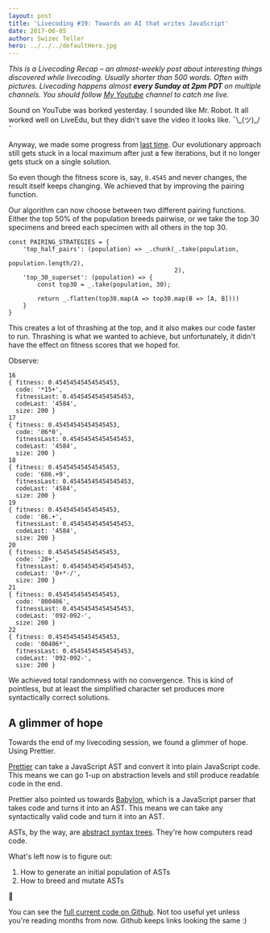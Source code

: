 ```yaml
---
layout: post
title: 'Livecoding #39: Towards an AI that writes JavaScript'
date: 2017-06-05
author: Swizec Teller
hero: ../../../defaultHero.jpg
---
```

_This is a Livecoding Recap – an almost-weekly post about interesting things discovered while livecoding. Usually shorter than 500 words. Often with pictures. Livecoding happens almost **every Sunday at 2pm PDT** on multiple channels. You should follow [My Youtube](https://www.youtube.com/channel/UCoyHgaeLLI7Knp7LDHOwZMw) channel to catch me live._



Sound on YouTube was borked yesterday. I sounded like Mr. Robot. It all worked well on LiveEdu, but they didn't save the video it looks like. ¯\\\_(ツ)\_/¯





Anyway, we made some progress from [last time](https://swizec.com/blog/livecoding-38-faux-ai-writes-javascript/swizec/7607). Our evolutionary approach still gets stuck in a local maximum after just a few iterations, but it no longer gets stuck on a single solution.



So even though the fitness score is, say, `0.4545` and never changes, the result itself keeps changing. We achieved that by improving the pairing function.



Our algorithm can now choose between two different pairing functions. Either the top 50% of the population breeds pairwise, or we take the top 30 specimens and breed each specimen with all others in the top 30.



```
const PAIRING_STRATEGIES = {
    'top_half_pairs': (population) => _.chunk(_.take(population,
                                                     population.length/2),
                                              2),
    'top_30_superset': (population) => {
        const top30 = _.take(population, 30);

        return _.flatten(top30.map(A => top30.map(B => [A, B])))
    }
}
```



This creates a lot of thrashing at the top, and it also makes our code faster to run. Thrashing is what we wanted to achieve, but unfortunately, it didn't have the effect on fitness scores that we hoped for.



Observe:



```
16
{ fitness: 0.45454545454545453,
  code: '*15+',
  fitnessLast: 0.45454545454545453,
  codeLast: '4584',
  size: 200 }
17
{ fitness: 0.45454545454545453,
  code: '06*0',
  fitnessLast: 0.45454545454545453,
  codeLast: '4584',
  size: 200 }
18
{ fitness: 0.45454545454545453,
  code: '686.+9',
  fitnessLast: 0.45454545454545453,
  codeLast: '4584',
  size: 200 }
19
{ fitness: 0.45454545454545453,
  code: '86.+',
  fitnessLast: 0.45454545454545453,
  codeLast: '4584',
  size: 200 }
20
{ fitness: 0.45454545454545453,
  code: '28+',
  fitnessLast: 0.45454545454545453,
  codeLast: '0+*-/',
  size: 200 }
21
{ fitness: 0.45454545454545453,
  code: '800406',
  fitnessLast: 0.45454545454545453,
  codeLast: '092-092-',
  size: 200 }
22
{ fitness: 0.45454545454545453,
  code: '00406*',
  fitnessLast: 0.45454545454545453,
  codeLast: '092-092-',
  size: 200 }
```



We achieved total randomness with no convergence. This is kind of pointless, but at least the simplified character set produces more syntactically correct solutions.



## A glimmer of hope



Towards the end of my livecoding session, we found a glimmer of hope. Using Prettier.



[Prettier](https://github.com/prettier/prettier) can take a JavaScript AST and convert it into plain JavaScript code. This means we can go 1-up on abstraction levels and still produce readable code in the end.



Prettier also pointed us towards [Babylon](https://github.com/babel/babylon), which is a JavaScript parser that takes code and turns it into an AST. This means we can take any syntactically valid code and turn it into an AST.



ASTs, by the way, are [abstract syntax trees](https://en.wikipedia.org/wiki/Abstract_syntax_tree). They're how computers read code.



What's left now is to figure out:



1. How to generate an initial population of ASTs
2. How to breed and mutate ASTs



🤔



You can see the [full current code on Github](https://github.com/Swizec/faux-js-ai). Not too useful yet unless you're reading months from now. Github keeps links looking the same :)